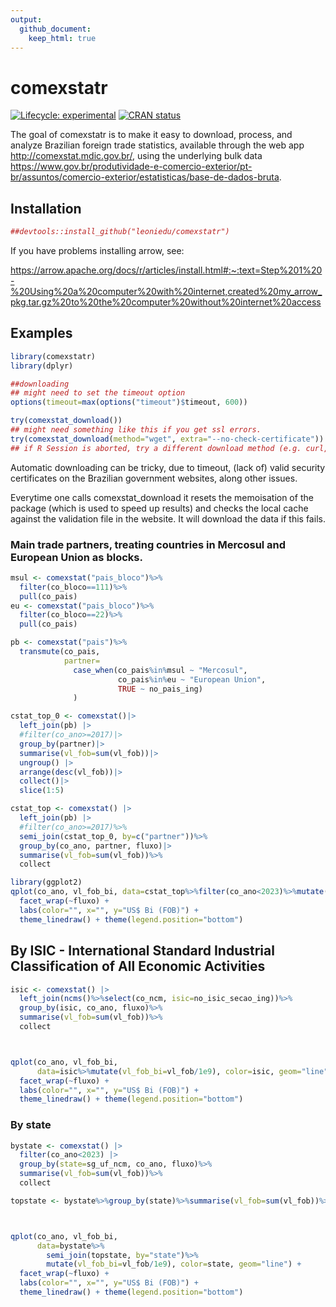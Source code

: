 ```yaml
---
output:
  github_document:
    keep_html: true
---
```


<!-- README.md is generated from README.Rmd. Please edit that file -->

# comexstatr

<!-- badges: start -->

[![Lifecycle:
experimental](https://img.shields.io/badge/lifecycle-experimental-orange.svg)](https://lifecycle.r-lib.org/articles/stages.html#experimental)
[![CRAN
status](https://www.r-pkg.org/badges/version/comexstatr)](https://CRAN.R-project.org/package=comexstatr)
<!-- badges: end -->

The goal of comexstatr is to make it easy to download, process, and
analyze Brazilian foreign trade statistics, available through the web
app <http://comexstat.mdic.gov.br/>, using the underlying bulk data
<https://www.gov.br/produtividade-e-comercio-exterior/pt-br/assuntos/comercio-exterior/estatisticas/base-de-dados-bruta>.

## Installation

```r
##devtools::install_github("leoniedu/comexstatr")
```

If you have problems installing arrow, see:

<https://arrow.apache.org/docs/r/articles/install.html#:~:text=Step%201%20-%20Using%20a%20computer%20with%20internet,created%20my_arrow_pkg.tar.gz%20to%20the%20computer%20without%20internet%20access>


## Examples

``` r
library(comexstatr)
library(dplyr)

##downloading
## might need to set the timeout option
options(timeout=max(options("timeout")$timeout, 600))

try(comexstat_download())
## might need something like this if you get ssl errors. 
try(comexstat_download(method="wget", extra="--no-check-certificate"))
## if R Session is aborted, try a different download method (e.g. curl, rcurl, wget)


```

Automatic downloading can be tricky, due to timeout, (lack of) valid security certificates on the Brazilian government websites, along other issues. 

Everytime one calls comexstat_download it resets the memoisation of the package (which is used to speed up results) and checks the local cache against the validation file in the website. It will download the data if this fails.

### Main trade partners, treating countries in Mercosul and European Union as blocks.

```r

msul <- comexstat("pais_bloco")%>%
  filter(co_bloco==111)%>%
  pull(co_pais)
eu <- comexstat("pais_bloco")%>%
  filter(co_bloco==22)%>%
  pull(co_pais)

pb <- comexstat("pais")%>%
  transmute(co_pais, 
            partner=
              case_when(co_pais%in%msul ~ "Mercosul",
                        co_pais%in%eu ~ "European Union",
                        TRUE ~ no_pais_ing)
              )

cstat_top_0 <- comexstat()|>
  left_join(pb) |> 
  #filter(co_ano>=2017)|>
  group_by(partner)|>
  summarise(vl_fob=sum(vl_fob))|>
  ungroup() |> 
  arrange(desc(vl_fob))|>
  collect()|>
  slice(1:5)

cstat_top <- comexstat() |>
  left_join(pb) |> 
  #filter(co_ano>=2017)%>%
  semi_join(cstat_top_0, by=c("partner"))%>%
  group_by(co_ano, partner, fluxo)|>
  summarise(vl_fob=sum(vl_fob))%>%
  collect

library(ggplot2)
qplot(co_ano, vl_fob_bi, data=cstat_top%>%filter(co_ano<2023)%>%mutate(vl_fob_bi=vl_fob/1e9), color=partner, geom="line") +
  facet_wrap(~fluxo) +
  labs(color="", x="", y="US$ Bi (FOB)") +
  theme_linedraw() + theme(legend.position="bottom")

```



## By ISIC - International Standard Industrial Classification of All Economic Activities


```r

isic <- comexstat() |> 
  left_join(ncms()%>%select(co_ncm, isic=no_isic_secao_ing))%>%
  group_by(isic, co_ano, fluxo)%>%
  summarise(vl_fob=sum(vl_fob))%>%
  collect



qplot(co_ano, vl_fob_bi, 
      data=isic%>%mutate(vl_fob_bi=vl_fob/1e9), color=isic, geom="line") +
  facet_wrap(~fluxo) +
  labs(color="", x="", y="US$ Bi (FOB)") +
  theme_linedraw() + theme(legend.position="bottom")

```




### By state

```r

bystate <- comexstat() |> 
  filter(co_ano<2023) |>
  group_by(state=sg_uf_ncm, co_ano, fluxo)%>%
  summarise(vl_fob=sum(vl_fob))%>%
  collect

topstate <- bystate%>%group_by(state)%>%summarise(vl_fob=sum(vl_fob))%>%arrange(-vl_fob)%>%head(3)



qplot(co_ano, vl_fob_bi, 
      data=bystate%>%
        semi_join(topstate, by="state")%>%
        mutate(vl_fob_bi=vl_fob/1e9), color=state, geom="line") +
  facet_wrap(~fluxo) +
  labs(color="", x="", y="US$ Bi (FOB)") +
  theme_linedraw() + theme(legend.position="bottom")
```




